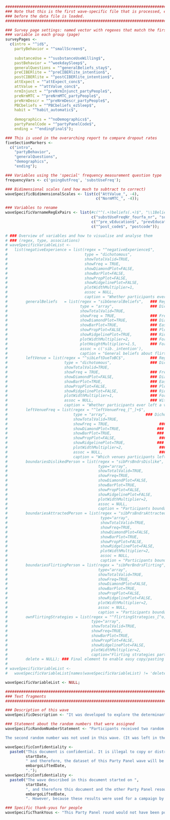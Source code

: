 
```r
###############################################################################
### Note that this is the first wave-specific file that is processed, even
### before the data file is loaded.
###############################################################################

### Survey page settings: named vector with regexes that match the first
### variable in each group (page)
surveyPages <-
  c(intro = "^id$",
    partyBehavior = "^smallScreen$",
    
    substanceUse = "^susbstanceUseWilling$",
    pastBehavior = "^weekdaySleep$",
    generalQuestions = "^generalBeliefs_stay$",
    preCIBERlite = "^preCIBERlite_intention$",
    postCIBERlite = "^postCIBERlite_intention$",
    attExpect = "^attExpect_conc$",
    attValue = "^attValue_conc$",
    nrmInjunct = "^preNrmInjunct_partyPeople$",
    preNrmMTC = "^preNrmMTC_partyPeople$",
    preNrmDescr = "^preNrmDescr_partyPeople$",
    PBCbeliefs = "^PBCbeliefs_ezSleep$",
    habit = "^habit_automatic$",
    
    demographics = "^noDemographics$",
    partyPanelCode = "^partyPanelCode$",
    ending = "^endingFinal$");

### This is used in the overarching report to compare dropout rates
fiveSectionMarkers <-
  c("intro",
    "partyBehavior",
    "generalQuestions",
    "demographics",
    "ending");

### Variables using the 'special' frequency measurement question type
frequencyVars <- c('goingOutFreq', 'substUseFreq');

### Bidimensional scales (and how much to subtract to correct)
waveSpecificBidimensionalScales <- list(c("AttValue_", -4),
                                        c("NormMTC_", -4));

### Variables to rename
waveSpecificVarnameRegExPairs <- list(#c("^(.+)beliefs(.+)$", "\\1Beliefs\\2"),
                                      c("substUseFreqNr_fourfa_nr", "substUseFreqNr_fourf_nr"),
                                      c("^pre_vEducation$", "prevEducation"),
                                      c("^post_code$", "postcode"));

# ### Overview of variables and how to visualise and analyse them
# ### (regex, type, associations)
# waveSpecificVariableList <-
#   list(negativeExperience = list(regex = "^negativeExperience$",
#                                  type = "dichotomous",
#                                  showTotalValid=TRUE,
#                                  showFreq = TRUE,
#                                  showDiamondPlot=FALSE,
#                                  showBarPlot=FALSE,
#                                  showPropPlot=FALSE,
#                                  showRidgelinePlot=FALSE,
#                                  plotWidthMultiplier=1,
#                                  assoc = NULL,
#                                  caption = "Whether participants ever had a negative experience"),
#        generalBeliefs   = list(regex = "sibGeneralBeliefs",   ### Regex to match one or more variables
#                                type = "array",                ### Dichotomous, multi, open, array
#                                showTotalValid=TRUE,
#                                showFreq = TRUE,               ### Frequencies
#                                showDiamondPlot=TRUE,          ### Diamond plots
#                                showBarPlot=TRUE,              ### EasyBar plot
#                                showPropPlot=FALSE,            ### Plot with proportions
#                                showRidgelinePlot=TRUE,        ### Ridgeline plots
#                                plotWidthMultiplier=2,         ### For especially narrow or wide plots
#                                plotHeightMultiplier=1.5,      ### For especially low or high plots
#                                assoc = c('sib._intention'),                  ### With which variables to show associations
#                                caption = "General beliefs about flirting, boundaries, etc"),
#        leftVenue = list(regex = "^sibLeftDueToBC$",           ### Regex to match one or more variables
#                         type = "dichotomous",                 ### Dichotomous, multi, open, array
#                         showTotalValid=TRUE,
#                         showFreq = TRUE,                      ### Frequencies
#                         showDiamondPlot=FALSE,                ### Diamond plots
#                         showBarPlot=TRUE,                     ### EasyBar plot
#                         showPropPlot=FALSE,                   ### Plot with proportions
#                         showRidgelinePlot=FALSE,              ### Ridgeline plots
#                         plotWidthMultiplier=1,                ### For especially narrow or wide plots
#                         assoc = NULL,                         ### With which variables to show associations
#                         caption = "Whether participants ever left a venue because a boundary was crossed"),
#        leftVenueFreq = list(regex = "^leftVenueFreq_[^_]+$",           ### Regex to match one or more variables
#                             type = "array",                 ### Dichotomous, multi, open, array
#                             showTotalValid=TRUE,
#                             showFreq = TRUE,                      ### Frequencies
#                             showDiamondPlot=TRUE,                ### Diamond plots
#                             showBarPlot=TRUE,                    ### EasyBar plot
#                             showPropPlot=FALSE,                   ### Plot with proportions
#                             showRidgelinePlot=TRUE,              ### Ridgeline plots
#                             plotWidthMultiplier=2,                ### For especially narrow or wide plots
#                             assoc = NULL,                         ### With which variables to show associations
#                             caption = "Which venues participants left because a boundary was crossed"),
#        boundariesDislikedPerson = list(regex = "sibPrsBndrsDislike",  ### Regex to match one or more variables
#                                        type="array",                  ### Dichotomous, multi, open, array
#                                        showTotalValid=TRUE,
#                                        showFreq=TRUE,                 ### Frequencies 
#                                        showDiamondPlot=FALSE,         ### Diamond plots
#                                        showBarPlot=TRUE,              ### EasyBar plot 
#                                        showPropPlot=FALSE,            ### Plot with proportions   
#                                        showRidgelinePlot=FALSE,       ### Ridgeline plots    
#                                        plotWidthMultiplier=2,         ### For especially narrow or wide plots 
#                                        assoc = NULL,                  ### With which variables to show associations 
#                                        caption = "Participants boundaries when they dislike a person"),
#        boundariesAttractedPerson = list(regex = "sibPrsBndrsAttracted",
#                                         type="array",
#                                         showTotalValid=TRUE,
#                                         showFreq=TRUE,
#                                         showDiamondPlot=FALSE, 
#                                         showBarPlot=TRUE,
#                                         showPropPlot=FALSE,
#                                         showRidgelinePlot=FALSE,
#                                         plotWidthMultiplier=2,
#                                         assoc = NULL,
#                                         caption = "Participants boundaries when they are attracted to a person"),
#        boundariesFlirtingPerson = list(regex = "sibPerBndrsFlirting",
#                                        type="array",
#                                        showTotalValid=TRUE,
#                                        showFreq=TRUE,
#                                        showDiamondPlot=FALSE,         
#                                        showBarPlot=TRUE,
#                                        showPropPlot=FALSE,
#                                        showRidgelinePlot=FALSE,
#                                        plotWidthMultiplier=2,
#                                        assoc = NULL,
#                                        caption = "Participants boundaries when they were flirting with a person"),
#        ownFlirtingStrategies = list(regex = "^flirtingStrategies_[^o]+",
#                                     type="array",
#                                     showTotalValid=TRUE,
#                                     showFreq=TRUE,
#                                     showBarPlot=TRUE,
#                                     showPropPlot=FALSE,
#                                     showRidgelinePlot=FALSE,
#                                     plotWidthMultiplier=2,
#                                     caption="Flirting strategies participants use themselves"),
#        delete = NULL); ### Final element to enable easy copy/pasting above
# 
# waveSpecificVariableList <-
#   waveSpecificVariableList[names(waveSpecificVariableList) != 'delete'];

waveSpecificVariableList <- NULL;

########################################################################
### Text fragments
########################################################################

### Description of this wave
waveSpecificDescription <- "It was developed to explore the determinants of behaviors related to ...";

### Statement about the random numbers that were assigned
waveSpecificRandomNumberStatement <- "Participants received two random numbers, the first between (and including) 1 and 2, and the second between (and including) 1 and 4. The first random number was used to determine about which behavior participants received questions. If it was 1, participants received questions about enforcing one's own boundaries; if 2, about approaching a friend when under the impression they were crossing somebody's boundaries; and if 3, about disclosing a crossed boundary to one's friends. Participants were told which behavior would be presented to them, and they were able to indicate that they wanted to answer questions about multiple behaviors.

The second random number was not used in this wave. (It was left in the questionnaire as the LimeSurvey questionnaires for new Party Panel waves are copied from the most recent preceding wave, and since two random numbers are often used, it was deemed convenient to simply leave this question in.)";

waveSpecificConfidentiality <-
  paste0("This document is confidential. It is illegal to copy or distribute it in any form. An embargo of 2 years rests upon all Party Panel datasets. The wave described in this document started on ",
         startDate,
         " and therefore, the dataset of this Party Panel wave will be released under CC-BY-NC-SA (see http://creativecommons.org/licenses/by-nc-sa/4.0/) on",
         embargoLiftedDate,
         ".");
waveSpecificConfidentiality <-
  paste0("The wave described in this document started on ",
         startDate,
         ", and therefore this document and the other Party Panel resources would normally be embargoed until ",
         embargoLiftedDate,
         ". However, because these results were used for a campaign by Rutgers in the summer of 2018, the Celebrate Safe project committee decided to lift the embargo on Monday the 6th of August 2018. Therefore, all resources developed for this Party Panel wave as well as the collected data are available under CC-BY-NC-SA (see http://creativecommons.org/licenses/by-nc-sa/4.0/).");

### Specific thank-yous for people
waveSpecificThankYous <- "This Party Panel round would not have been possible without Lizet Wilkens, who, frankly, did most of the heavy lifting. She interviewed both experts and nightlife patrons about sleep and played a huge role in designing the questionnaire.";

```
